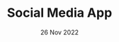 ---
title: Social Media App
description: A social media like app. Users can register, login, create and share posts. Users can also like and comment on other users' posters. For the styling, I used TailwindCSS and DaisyUI.
coverPath: /images/content/socialmedia.png
date: '26 Nov 2022'
category: Web App
repo: https://github.com/seymenklc/social-media-app
previewURL: https://react-socialize-app.netlify.app/
tags:
  - React
  - Firebase
  - DaisyUI
  - TailwindCSS
---